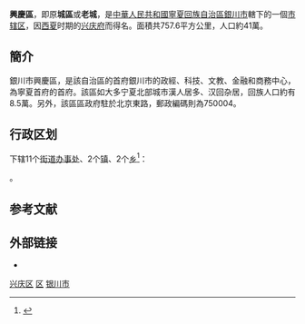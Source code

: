 {{Infobox China County
|Belong = [[宁夏回族自治区|宁夏回族自治区]][[银川市|银川市]]
}}

'''興慶區'''，即原'''城區'''或'''老城'''，是[[中華人民共和國|中華人民共和國]][[寧夏回族自治區|寧夏回族自治區]][[銀川市|銀川市]]轄下的一個[[市辖区|市辖区]]，因[[西夏|西夏]]时期的[[兴庆府|兴庆府]]而得名。面積共757.6平方公里，人口約41萬。

== 簡介 ==
銀川市興慶區，是該自治區的首府銀川市的政經、科技、文教、金融和商務中心，為寧夏首府的首府。該區如大多宁夏北部城市漢人居多、汉回杂居，回族人口約有8.5萬。另外，該區區政府駐於北京東路，郵政編碼則為750004。

== 行政区划 ==
{{PAGENAMEBASE}}下辖11个[[街道办事处|街道办事处]]、2个[[行政建制镇|镇]]、2个[[乡_(中华人民共和国)|乡]]<ref>{{PRC admin/ref sgc|64/01/04}}</ref>：

{{PRC admin/children|64/01/04}}。

== 参考文献 ==
{{Wikisource|国务院关于同意宁夏回族自治区调整银川市市辖区行政区划的批复}}
{{reflist}}

== 外部链接 ==
* {{Official website|http://www.xqq.gov.cn/|name=银川市兴庆区人民政府}}

{{兴庆区行政区划}}
{{银川市行政区划}}
{{宁夏行政区划}}

[[Category:兴庆区|]]
[[Category:银川区县市|区]]
[[Category:宁夏市辖区|银川市]]